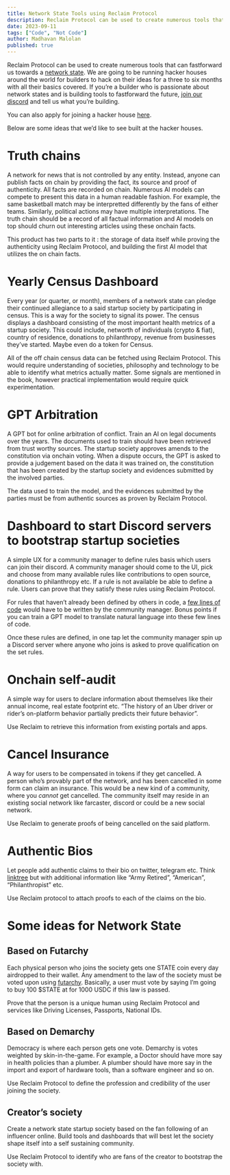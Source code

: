 ---
title: Network State Tools using Reclaim Protocol
description: Reclaim Protocol can be used to create numerous tools that can fastforward us towards a network state.
date: 2023-09-11
tags: ["Code", "Not Code"]
author: Madhavan Malolan
published: true
---

Reclaim Protocol can be used to create numerous tools that can fastforward us towards a [network state](https://thenetworkstate.com/). We are going to be running hacker houses around the world for builders to hack on their ideas for a three to six months with all their basics covered. If you’re a builder who is passionate about network states and is building tools to fastforward the future, [join our discord](https://link.reclaimprotocol.org/discord) and tell us what you’re building.

You can also apply for joining a hacker house [here](https://k7ry2bpd8ed.typeform.com/to/QTcMKxE5).

Below are some ideas that we’d like to see built at the hacker houses.

# Truth chains

A network for news that is not controlled by any entity. Instead, anyone can publish facts on chain by providing the fact, its source and proof of authenticity. All facts are recorded on chain. Numerous AI models can compete to present this data in a human readable fashion. For example, the same basketball match may be interpretted differently by the fans of either teams. Similarly, political actions may have multiple interpretations. The truth chain should be a record of all factual information and AI models on top should churn out interesting articles using these onchain facts.

This product has two parts to it : the storage of data itself while proving the authenticity using Reclaim Protocol, and building the first AI model that utilizes the on chain facts.

# Yearly Census Dashboard

Every year (or quarter, or month), members of a network state can pledge their continued allegiance to a said startup society by participating in census. This is a way for the society to signal its power. The census displays a dashboard consisting of the most important health metrics of a startup society. This could include, networth of individuals (crypto & fiat), country of residence, donations to philanthropy, revenue from businesses they’ve started. Maybe even do a token for Census.

All of the off chain census data can be fetched using Reclaim Protocol. This would require understanding of societies, philosophy and technology to be able to identify what metrics actually matter. Some signals are mentioned in the book, however practical implementation would require quick experimentation.

# GPT Arbitration

A GPT bot for online arbitration of conflict. Train an AI on legal documents over the years. The documents used to train should have been retrieved from trust worthy sources. The startup society approves amends to the constitution via onchain voting. When a dispute occurs, the GPT is asked to provide a judgement based on the data it was trained on, the constitution that has been created by the startup society and evidences submitted by the involved parties.

The data used to train the model, and the evidences submitted by the parties must be from authentic sources as proven by Reclaim Protocol.

# Dashboard to start Discord servers to bootstrap startup societies

A simple UX for a community manager to define rules basis which users can join their discord. A community manager should come to the UI, pick and choose from many available rules like contributions to open source, donations to philanthropy etc. If a rule is not available be able to define a rule. Users can prove that they satisfy these rules using Reclaim Protocol.

For rules that haven’t already been defined by others in code, a [few lines of code](https://docs.reclaimprotocol.org/providers/http-provider) would have to be written by the community manager. Bonus points if you can train a GPT model to translate natural language into these few lines of code.

Once these rules are defined, in one tap let the community manager spin up a Discord server where anyone who joins is asked to prove qualification on the set rules.

# Onchain self-audit

A simple way for users to declare information about themselves like their annual income, real estate footprint etc. “The history of an Uber driver or rider’s on-platform behavior partially predicts their future behavior”.

Use Reclaim to retrieve this information from existing portals and apps.

# Cancel Insurance

A way for users to be compensated in tokens if they get cancelled. A person who’s provably part of the network, and has been cancelled in some form can claim an insurance. This would be a new kind of a community, where you _cannot_ get cancelled. The community itself may reside in an existing social network like farcaster, discord or could be a new social network.

Use Reclaim to generate proofs of being cancelled on the said platform.

# Authentic Bios

Let people add authentic claims to their bio on twitter, telegram etc. Think [linktree](https://linktr.ee/) but with additional information like “Army Retired”, “American”, “Philanthropist” etc.

Use Reclaim protocol to attach proofs to each of the claims on the bio.

# Some ideas for Network State

## Based on Futarchy

Each physical person who joins the society gets one STATE coin every day airdropped to their wallet. Any amendment to the law of the society must be voted upon using [futarchy](http://mason.gmu.edu/~rhanson/futarchy.html). Basically, a user must vote by saying I’m going to buy 100 $STATE at for 1000 USDC if this law is passed.

Prove that the person is a unique human using Reclaim Protocol and services like Driving Licenses, Passports, National IDs.

## Based on Demarchy

Democracy is where each person gets one vote. Demarchy is votes weighted by skin-in-the-game. For example, a Doctor should have more say in health policies than a plumber. A plumber should have more say in the import and export of hardware tools, than a software engineer and so on.

Use Reclaim Protocol to define the profession and credibility of the user joining the society.

## Creator’s society

Create a network state startup society based on the fan following of an influencer online. Build tools and dashboards that will best let the society shape itself into a self sustaining community.

Use Reclaim Protocol to identify who are fans of the creator to bootstrap the society with.
